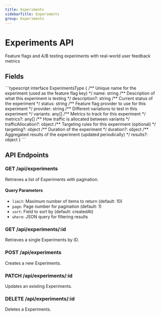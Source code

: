 ```yaml
---
title: Experiments
sidebarTitle: Experiments
group: Experiments
---
```



# Experiments API

Feature flags and A/B testing experiments with real-world user feedback metrics

## Fields

<TSDoc>
```typescript
interface ExperimentsType {
  /** Unique name for the experiment (used as the feature flag key) */
  name: string
  /** Description of what this experiment is testing */
  description?: string
  /** Current status of the experiment */
  status: string
  /** Feature flag provider to use for this experiment */
  provider: string
  /** Different variations to test in this experiment */
  variants: any[]
  /** Metrics to track for this experiment */
  metrics?: any[]
  /** How traffic is allocated between variants */
  trafficAllocation?: object
  /** Targeting rules for this experiment (optional) */
  targeting?: object
  /** Duration of the experiment */
  duration?: object
  /** Aggregated results of the experiment (updated periodically) */
  results?: object
}
```
</TSDoc>


## API Endpoints

### GET /api/experiments
Retrieves a list of Experiments with pagination.

#### Query Parameters
- `limit`: Maximum number of items to return (default: 10)
- `page`: Page number for pagination (default: 1)
- `sort`: Field to sort by (default: createdAt)
- `where`: JSON query for filtering results

### GET /api/experiments/:id
Retrieves a single Experiments by ID.

### POST /api/experiments
Creates a new Experiments.

### PATCH /api/experiments/:id
Updates an existing Experiments.

### DELETE /api/experiments/:id
Deletes a Experiments.

